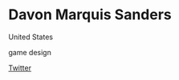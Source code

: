 # Davon Marquis Sanders

<Location>

United States

</Location>

<Skills>

game design

</Skills>

<Personal>

[Twitter](https://twitter.com/gmzcharlotte)

</Personal>


